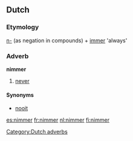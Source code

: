 ==Dutch==

===Etymology===
[[n-]] (as negation in compounds) + [[immer]] 'always'

===Adverb===
'''nimmer'''

# [[never]]

====Synonyms====
* [[nooit]]

[[Category:Dutch adverbs]]

[[es:nimmer]]
[[fr:nimmer]]
[[nl:nimmer]]
[[fi:nimmer]]
